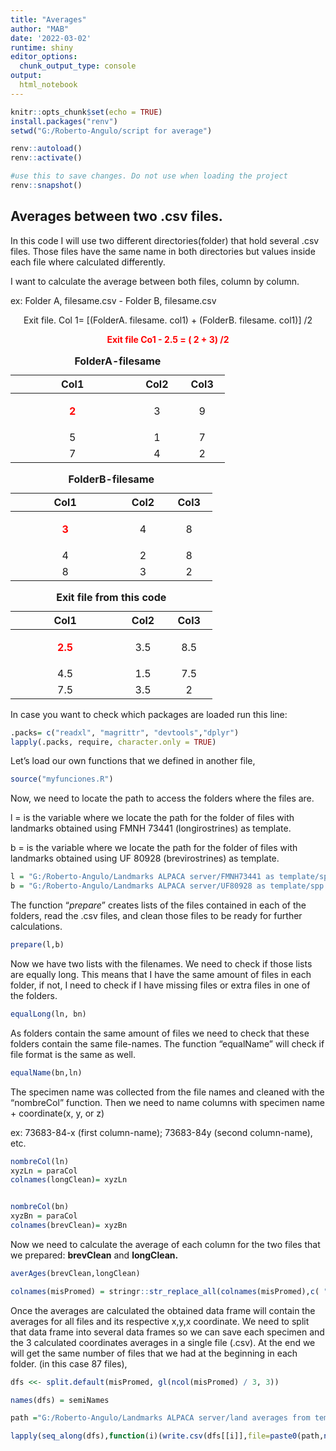 ```yaml
---
title: "Averages"
author: "MAB"
date: '2022-03-02'
runtime: shiny 
editor_options: 
  chunk_output_type: console
output: 
  html_notebook 
---
```


```r

knitr::opts_chunk$set(echo = TRUE)
install.packages("renv")
setwd("G:/Roberto-Angulo/script for average")

renv::autoload()
renv::activate()
```

```r
#use this to save changes. Do not use when loading the project
renv::snapshot() 
```

## Averages between two .csv files.

In this code I will use two different directories(folder) that hold several .csv files. Those files have the same name in both directories but values inside each file where calculated differently.

I want to calculate the average between both files, column by column.

ex: Folder A, filesame.csv - Folder B, filesame.csv

::: {style="text-align:center"}
Exit file. Col 1= [(FolderA. filesame. col1) + (FolderB. filesame. col1)] /2
:::

::: {style="color:red; text-align:center"}
**Exit file Co1 - 2.5 = ( 2 + 3) /2**
:::

+----------------------------+---------+---------+
| Col1                       | Col2    | Col3    |
+:==========================:+:=======:+:=======:+
| ::: {style="color:red"}    | 3       | 9       |
| [**2**]{style="col:green"} |         |         |
| :::                        |         |         |
+----------------------------+---------+---------+
| 5                          | 1       | 7       |
+----------------------------+---------+---------+
| 7                          | 4       | 2       |
+----------------------------+---------+---------+

: **FolderA-filesame**

+-------------------------+---------+---------+
| Col1                    | Col2    | Col3    |
+:=======================:+:=======:+:=======:+
| ::: {style="color:red"} | 4       | 8       |
| **3**                   |         |         |
| :::                     |         |         |
+-------------------------+---------+---------+
| 4                       | 2       | 8       |
+-------------------------+---------+---------+
| 8                       | 3       | 2       |
+-------------------------+---------+---------+

: **FolderB-filesame**

+-------------------------+---------+---------+
| Col1                    | Col2    | Col3    |
+:=======================:+:=======:+:=======:+
| ::: {style="color:red"} | 3.5     | 8.5     |
| **2.5**                 |         |         |
| :::                     |         |         |
+-------------------------+---------+---------+
| 4.5                     | 1.5     | 7.5     |
+-------------------------+---------+---------+
| 7.5                     | 3.5     | 2       |
+-------------------------+---------+---------+

: **Exit file from this code**

In case you want to check which packages are loaded run this line:

```r
.packs= c("readxl", "magrittr", "devtools","dplyr")
lapply(.packs, require, character.only = TRUE)
```

Let's load our own functions that we defined in another file,

```r
source("myfunciones.R")
```

Now, we need to locate the path to access the folders where the files are.

l = is the variable where we locate the path for the folder of files with landmarks obtained using FMNH 73441 (longirostrines) as template.

b = is the variable where we locate the path for the folder of files with landmarks obtained using UF 80928 (brevirostrines) as template.

```r
l = "G:/Roberto-Angulo/Landmarks ALPACA server/FMNH73441 as template/spp average landmark"
b = "G:/Roberto-Angulo/Landmarks ALPACA server/UF80928 as template/spp average landmark"
```

The function "*prepare*" creates lists of the files contained in each of the folders, read the .csv files, and clean those files to be ready for further calculations.

```r
prepare(l,b) 
```

Now we have two lists with the filenames. We need to check if those lists are equally long. This means that I have the same amount of files in each folder, if not, I need to check if I have missing files or extra files in one of the folders.

```r
equalLong(ln, bn)

```

As folders contain the same amount of files we need to check that these folders contain the same file-names. The function "equalName" will check if file format is the same as well.

```r
equalName(bn,ln)
```

The specimen name was collected from the file names and cleaned with the "nombreCol" function. Then we need to name columns with specimen name + coordinate(x, y, or z)

ex: 73683-84-x (first column-name); 73683-84y (second column-name), etc.

```r
nombreCol(ln) 
xyzLn = paraCol
colnames(longClean)= xyzLn


nombreCol(bn)
xyzBn = paraCol
colnames(brevClean)= xyzBn
```

Now we need to calculate the average of each column for the two files that we prepared: **brevClean** and **longClean.**

```r

averAges(brevClean,longClean)

colnames(misPromed) = stringr::str_replace_all(colnames(misPromed),c( "[.]" =  "-", "[X]" = ""))
```

Once the averages are calculated the obtained data frame will contain the averages for all files and its respective x,y,x coordinate. We need to split that data frame into several data frames so we can save each specimen and the 3 calculated coordinates averages in a single file (.csv). At the end we will get the same number of files that we had at the beginning in each folder. (in this case 87 files),

```r

dfs <<- split.default(misPromed, gl(ncol(misPromed) / 3, 3))

names(dfs) = semiNames

path ="G:/Roberto-Angulo/Landmarks ALPACA server/land averages from temps/"

lapply(seq_along(dfs),function(i)(write.csv(dfs[[i]],file=paste0(path,names(dfs[i]),".fcsv"), row.names=FALSE)))
```
